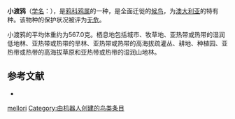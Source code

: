 {{Speciesbox
| image = Corvus mellori -Edithvale Wetland, Melbourne, Australia-8.jpg
| status = LC | status_system = IUCN3.1
| taxon = Corvus mellori
| authority = {{link-en|格雷戈里·马修斯|Gregory Mathews|Mathews}}, 1912
| range_map = Corvus mellori map.jpg
}}

'''小渡鸦'''（[[学名|学名]]：{{lang|la|''Corvus mellori''}}），是[[鸦科|鸦科]][[鸦属|鸦属]]的一种，是全面迁徙的[[鸟类迁徙|候鸟]]，为[[澳大利亚|澳大利亚]]的特有种。该物种的保护状况被评为[[无危|无危]]。

小渡鸦的平均体重约为567.0克。栖息地包括城市、牧草地、亚热带或热带的湿润低地林、亚热带或热带的旱林、亚热带或热带的高海拔疏灌丛、耕地、种植园、亚热带或热带的高海拔草原和亚热带或热带的湿润山地林。

== 参考文献 ==
{{commons category|Corvus mellori}}
*{{cite web|url=http://www.birdlife.org/datazone/speciesfactsheet.php?id=5789&m=0|title=Corvus mellori|publisher=[[国际鸟盟|BirdLife.org]]|accessdate=2011-06-27|archive-date=2016-03-04|archive-url=https://web.archive.org/web/20160304222118/http://www.birdlife.org/datazone/speciesfactsheet.php?id=5789&m=0|dead-url=no}}
{{Taxonbar|from=Q1583515}}

[[Category:鸦属|mellori]]
[[Category:由机器人创建的鸟类条目|Category:由机器人创建的鸟类条目]]